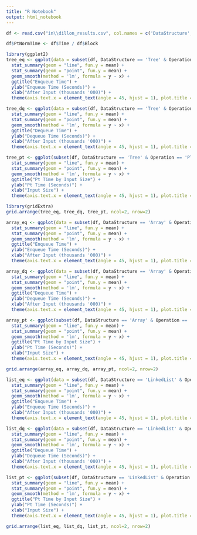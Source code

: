 ```yaml
---
title: "R Notebook"
output: html_notebook
---
```


```r
df <- read.csv("in\\dillon_results.csv", col.names = c('DataStructure', 'Operation', 'Iteration', 'Block', 'Time'))

df$PtNormTime <- df$Time / df$Block
```


```r
library(ggplot2)
tree_eq <- ggplot(data = subset(df, DataStructure == 'Tree' & Operation == 'Enqueue'), aes(x=Block, y = Time)) + 
  stat_summary(geom = "line", fun.y = mean) +
  stat_summary(geom = "point", fun.y = mean) +
  geom_smooth(method = 'lm', formula = y ~ x) +
  ggtitle("Enqueue Time") +
  ylab("Enqueue Time (Seconds)") +
  xlab("After Input (thousands '000)") +
  theme(axis.text.x = element_text(angle = 45, hjust = 1), plot.title = element_text(size=15))

tree_dq <- ggplot(data = subset(df, DataStructure == 'Tree' & Operation == 'Dequeue'), aes(x=Block, y = Time)) + 
  stat_summary(geom = "line", fun.y = mean) +
  stat_summary(geom = "point", fun.y = mean) +
  geom_smooth(method = 'lm', formula = y ~ x) +
  ggtitle("Dequeue Time") +
  ylab("Dequeue Time (Seconds)") +
  xlab("After Input (thousands '000)") +
  theme(axis.text.x = element_text(angle = 45, hjust = 1), plot.title = element_text(size=15))

tree_pt <- ggplot(subset(df, DataStructure == 'Tree' & Operation == 'PT'), aes(x = Block, y = PtNormTime)) + 
  stat_summary(geom = "line", fun.y = mean) +
  stat_summary(geom = "point", fun.y = mean) +
  geom_smooth(method = 'lm', formula = y ~ x) +
  ggtitle("Pt Time by Input Size") +
  ylab("Pt Time (Seconds)") +
  xlab("Input Size") +
  theme(axis.text.x = element_text(angle = 45, hjust = 1), plot.title = element_text(size=15))
```

```r
library(gridExtra)
grid.arrange(tree_eq, tree_dq, tree_pt, ncol=2, nrow=2)
```


```r
array_eq <- ggplot(data = subset(df, DataStructure == 'Array' & Operation == 'Enqueue'), aes(x=Block, y = Time)) + 
  stat_summary(geom = "line", fun.y = mean) +
  stat_summary(geom = "point", fun.y = mean) +
  geom_smooth(method = 'lm', formula = y ~ x) +
  ggtitle("Enqueue Time") +
  ylab("Enqueue Time (Seconds)") +
  xlab("After Input (thousands '000)") +
  theme(axis.text.x = element_text(angle = 45, hjust = 1), plot.title = element_text(size=15))

array_dq <- ggplot(data = subset(df, DataStructure == 'Array' & Operation == 'Dequeue'), aes(x=Block, y = Time)) + 
  stat_summary(geom = "line", fun.y = mean) +
  stat_summary(geom = "point", fun.y = mean) +
  geom_smooth(method = 'lm', formula = y ~ x) +
  ggtitle("Dequeue Time") +
  ylab("Dequeue Time (Seconds)") +
  xlab("After Input (thousands '000)") +
  theme(axis.text.x = element_text(angle = 45, hjust = 1), plot.title = element_text(size=15))

array_pt <- ggplot(subset(df, DataStructure == 'Array' & Operation == 'PT'), aes(x = Block, y = PtNormTime)) + 
  stat_summary(geom = "line", fun.y = mean) +
  stat_summary(geom = "point", fun.y = mean) +
  geom_smooth(method = 'lm', formula = y ~ x) +
  ggtitle("Pt Time by Input Size") +
  ylab("Pt Time (Seconds)") +
  xlab("Input Size") +
  theme(axis.text.x = element_text(angle = 45, hjust = 1), plot.title = element_text(size=15))
```

```r
grid.arrange(array_eq, array_dq, array_pt, ncol=2, nrow=2)
```



```r
list_eq <- ggplot(data = subset(df, DataStructure == 'LinkedList' & Operation == 'Enqueue'), aes(x=Block, y = Time)) + 
  stat_summary(geom = "line", fun.y = mean) +
  stat_summary(geom = "point", fun.y = mean) +
  geom_smooth(method = 'lm', formula = y ~ x) +
  ggtitle("Enqueue Time") +
  ylab("Enqueue Time (Seconds)") +
  xlab("After Input (thousands '000)") +
  theme(axis.text.x = element_text(angle = 45, hjust = 1), plot.title = element_text(size=15))

list_dq <- ggplot(data = subset(df, DataStructure == 'LinkedList' & Operation == 'Dequeue'), aes(x=Block, y = Time)) + 
  stat_summary(geom = "line", fun.y = mean) +
  stat_summary(geom = "point", fun.y = mean) +
  geom_smooth(method = 'lm', formula = y ~ x) +
  ggtitle("Dequeue Time") +
  ylab("Dequeue Time (Seconds)") +
  xlab("After Input (thousands '000)") +
  theme(axis.text.x = element_text(angle = 45, hjust = 1), plot.title = element_text(size=15))

list_pt <- ggplot(subset(df, DataStructure == 'LinkedList' & Operation == 'PT'), aes(x = Block, y = PtNormTime)) + 
  stat_summary(geom = "line", fun.y = mean) +
  stat_summary(geom = "point", fun.y = mean) +
  geom_smooth(method = 'lm', formula = y ~ x) +
  ggtitle("Pt Time by Input Size") +
  ylab("Pt Time (Seconds)") +
  xlab("Input Size") +
  theme(axis.text.x = element_text(angle = 45, hjust = 1), plot.title = element_text(size=15))
```

```r
grid.arrange(list_eq, list_dq, list_pt, ncol=2, nrow=2)
```
